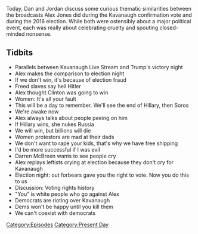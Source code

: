 {{DEFAULTSORT:
    #_EPISODE_0214:Cruel Parallels
}}{{Episode
    | title           = Cruel Parallels
    | caption         = [https://knowledgefight.libsyn.com/knowledge-fight-cruel-parallels Listen to this episode on Libsyn]
    | episodeNumber   = 214
    | length          = 01:30:08
    | airDate         = October 10, 2018
    | episodeType     = [[:Category:Present Day|Present Day]]
    | appearance      = [[Darren McBreen]]
    | oocDrop         = In what world do you want what someone else has?
    | previousEpisode = [[213: October 2, 2018]]
    | nextEpisode     = [[215: March 11-12, 2009]]
}}

{{Stub}}

Today, Dan and Jordan discuss some curious thematic similarities between the broadcasts Alex Jones did during the Kavanaugh confirmation vote and during the 2016 election. While both were ostensibly about a major political event, each was really about celebrating cruelty and spouting closed-minded nonsense.

==Tidbits==

*Parallels between Kavanaugh Live Stream and Trump's victory night
*Alex makes the comparison to election night
*If we don't win, it's because of election fraud
*Freed slaves say heil Hitler
*Alex thought Clinton was going to win
*Women: It's all your fault
*This will be a day to remember. We'll see the end of Hillary, then Soros
*We're awake now
*Alex always talks about people peeing on him
*If Hillary wins, she nukes Russia
*We will win, but billions will die
*Women protestors are mad at their dads
*We don't want to rape your kids, that's why we have free shipping
*I'd be more successful if I was evil
*Darren McBreen wants to see people cry
*Alex replays leftists crying at election because they don't cry for Kavanaugh
*Election night: out forbears gave you the right to vote. Now you do this to us
*Discussion: Voting rights history
*"You" is white people who go against Alex
*Democrats are rioting over Kavanaugh
*Dems won't be happy until you kill them
*We can't coexist with democrats

[[Category:Episodes]]
[[Category:Present Day]]